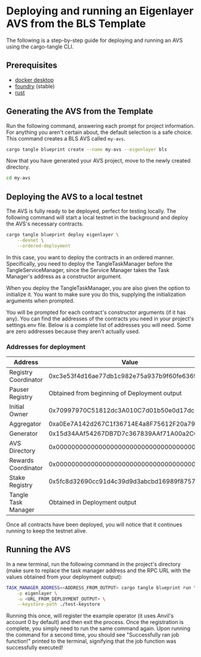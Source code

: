 # Deploying and running an Eigenlayer AVS from the BLS Template

The following is a step-by-step guide for deploying and running an AVS using the cargo-tangle CLI.

## Prerequisites

- [docker desktop](https://docs.docker.com/desktop/)
- [foundry](https://book.getfoundry.sh/) (stable)
- [rust](https://www.rust-lang.org/tools/install)

## Generating the AVS from the Template

Run the following command, answering each prompt for project information. For anything you aren't certain about, the default selection is a safe choice. This command creates a BLS AVS called `my-avs`.

```bash
cargo tangle blueprint create --name my-avs --eigenlayer bls
```

Now that you have generated your AVS project, move to the newly created directory.

```bash
cd my-avs
```

## Deploying the AVS to a local testnet

The AVS is fully ready to be deployed, perfect for testing locally. The following command will start a local testnet in the background and deploy the AVS's necessary contracts.

```bash
cargo tangle blueprint deploy eigenlayer \
    --devnet \
    --ordered-deployment
```

In this case, you want to deploy the contracts in an ordered manner. Specifically, you need to deploy the TangleTaskManager before the TangleServiceManager, since the Service Manager takes the Task Manager's address as a constructor argument.

When you deploy the TangleTaskManager, you are also given the option to initialize it. You want to make sure you do this, supplying the initialization arguments when prompted.

You will be prompted for each contract's constructor arguments (if it has any). You can find the addresses of the contracts you need in your project's settings.env file. Below is a complete list of addresses you will need. Some are zero addresses because they aren't actually used.

### Addresses for deployment

| Address              | Value                                        |
| -------------------- | -------------------------------------------- |
| Registry Coordinator | 0xc3e53f4d16ae77db1c982e75a937b9f60fe63690   |
| Pauser Registry      | Obtained from beginning of Deployment output |
| Initial Owner        | 0x70997970C51812dc3A010C7d01b50e0d17dc79C8   |
| Aggregator           | 0xa0Ee7A142d267C1f36714E4a8F75612F20a79720   |
| Generator            | 0x15d34AAf54267DB7D7c367839AAf71A00a2C6A65   |
| AVS Directory        | 0x0000000000000000000000000000000000000000   |
| Rewards Coordinator  | 0x0000000000000000000000000000000000000000   |
| Stake Registry       | 0x5fc8d32690cc91d4c39d9d3abcbd16989f875707   |
| Tangle Task Manager  | Obtained in Deployment output                |

Once all contracts have been deployed, you will notice that it continues running to keep the testnet alive.

## Running the AVS

In a new terminal, run the following command in the project's directory (make sure to replace the task manager address and the RPC URL with the values obtained from your deployment output):

```bash
TASK_MANAGER_ADDRESS=<ADDRESS_FROM_OUTPUT> cargo tangle blueprint run \
    -p eigenlayer \
    -u <URL_FROM_DEPLOYMENT_OUTPUT> \
    --keystore-path ./test-keystore
```

Running this once, will register the example operator (it uses Anvil's account 0 by default) and then exit the process. Once the registration is complete, you simply need to run the same command again.
Upon running the command for a second time, you should see "Successfully ran job function!" printed to the terminal, signifying that the job function was successfully executed!
